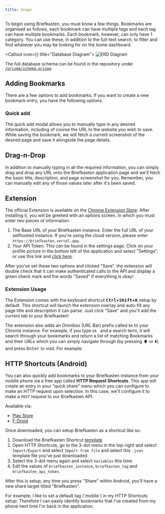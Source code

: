 ```yaml
---
title: Usage
---
```



To begin using Briefkasten, you must know a few things. Bookmarks are organised as follows, each bookmark can have multiple tags and each tag can have multiple bookmarks. Each bookmark, however, can only have 1 category. You can use these, in addition to the full-text search, to filter and find whatever you may be looking for on the home dashboard.

<Callout icon={<Database size={24} />} title="Database Diagram">
![ERD Diagram](/screenshots/erd1.png)

The full database schema can be found in the repository under [`/prisma/schema.prisma`](https://github.com/ndom91/briefkasten/blob/main/prisma/schema.prisma)

</Callout>

## Adding Bookmarks

There are a few options to add bookmarks. If you want to create a new bookmark entry, you have the following options.

### Quick add


<Screenshot src={QuickAdd} alt="Quick Add" />

The quick add modal allows you to manually type in any desired information, including of course the URL to the website you wish to save. While saving the bookmark, we will fetch a current screenshot of the desired page and save it alongside the page details.

## Drag-n-Drop


<Screenshot src={DragNDrop} alt="Drag and Drop Add" />

In addition to manually typing in all the required information, you can simply drag and drop any URL onto the Briefkasten application page and we'll fetch the basic title, description, and page screenshot for you. Remember, you can manually edit any of those values later after it's been saved.

## Extension


<Screenshot src={Extension} alt="Extension" />

The official Extension is available on the [Chrome Extension Store](https://chrome.google.com/webstore/detail/briefkasten-bookmarks/aighkhofochfjejmhjfkgjfpkpgmjlnd). After installing it, you will be greeted with an options screen. In which you must enter two pieces of information.

1. The Base URL of your Briefkasten instance. Enter the full URL of your selfhosted instance. If you're using the cloud version, please enter `https://briefkasten.vercel.app`.
2. Your API Token. This can be found in the settings page. Click on your profile picture in the bottom left of the application and select "Settings", or use this link and [click here](https://briefkasten.vercel.app/settings).

After you've set these two options and clicked "Save", the extension will double check that it can make authenticated calls to the API and display a green check mark and the words "Saved" if everything is okay!

### Extension Usage

The Extension comes with the keyboard shortcut **<kbd>Ctrl</kbd>+<kbd>Shift</kbd>+<kbd>K</kbd>** setup by default. This shortcut will launch the extension overlay and auto-fill any page title and description it can parse. Just click "Save" and you'll add the current tab to your Briefkasten!

The extension also adds an Omnibox (URL Bar) prefix called `bk` to your Chrome instance. For example, if you type `bk ` and a search term, it will search through your bookmarks and return a list of matching Bookmarks and their URLs which you can simply navigate through (by pressing :arrow_up: or :arrow_down:) and press <kbd>Enter</kbd> to visit. For example:


<Screenshot src={Extension2} alt="Extension" />

## HTTP Shortcuts (Android)

You can also quickly add bookmarks to your Briefkasten instance from your mobile phone via a free app called **HTTP Request Shortcuts**. This app will create an entry in your "quick share" menu which you can configure to make an HTTP request upon selection. In this case, we'll configure it to make a `POST` request to our Briefkasten API.

Available via:

- [Play Store](https://play.google.com/store/apps/details?id=ch.rmy.android.http_shortcuts&hl=en_US&gl=US)
- [F-Droid](https://f-droid.org/en/packages/ch.rmy.android.http_shortcuts/)

Once downloaded, you can setup Briefkasten as a shortcut like so:

1. Download the Briefkasten Shortcut [template](https://github.com/ndom91/briefkasten/blob/main/public/briefkasten_shortcut.json)
2. Open HTTP Shortcuts, go to the 3-dot menu in the top-right and select `Import/Export` and select `Import from file` and select this `.json` template file you've just downloaded.
3. Select the 3-dot menu again and select `Variables` this time.
4. Edit the values of `briefkasten_instance`, `briefkasten_tag` and `briefkasten_api_token`.

After this is setup, any time you press "Share" within Android, you'll have a new share target titled "Briefkasten".

<Callout type="info" title="Tip">
  For example, I like to set a default tag (`mobile`) in my HTTP Shortcuts
  setup. Therefore I can easily identify bookmarks that I've created from my
  phone next time I'm back in the application.
</Callout>

